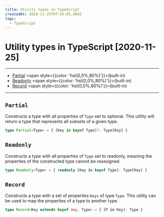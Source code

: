```yaml
---
title: Utility types in TypeScript
createdAt: 2020-11-25T07:56:05.469Z
tags:
  - TypeScript
---
```


# Utility types in TypeScript [2020-11-25]

---

- [Partial](#Partial) <span style={{color: 'hsl(0,0%,80%)'}}>(built-in)</span>
- [Readonly](#Readonly) <span style={{color: 'hsl(0,0%,80%)'}}>(built-in)</span>
- [Record](#Record) <span style={{color: 'hsl(0,0%,80%)'}}>(built-in)</span>

---

## `Partial`

Constructs a type with all properties of `Type` set to optional. This utility will return a type that represents all subsets of a given type.

```typescript
type Partial<Type> = { [Key in keyof Type]?: Type[Key] }
```

## `Readonly`

Constructs a type with all properties of `Type` set to readonly, meaning the properties of the constructed type cannot be reassigned.

```typescript
type Readonly<Type> = { readonly [Key in keyof Type]: Type[Key] }
```

## `Record`

Constructs a type with a set of properties `Keys` of type `Type`. This utility can be used to map the properties of a type to another type.

```typescript
type Record<Key extends keyof any, Type> = { [P in Key]: Type }
```
